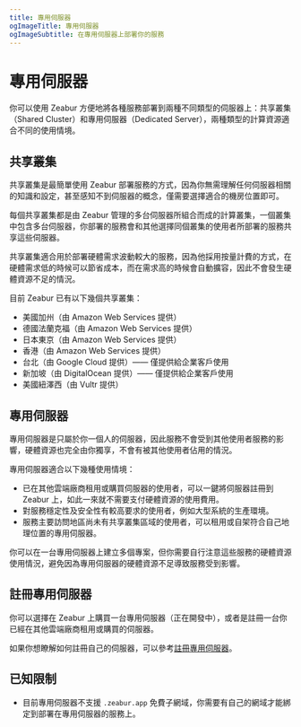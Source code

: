 ```yaml
---
title: 專用伺服器
ogImageTitle: 專用伺服器
ogImageSubtitle: 在專用伺服器上部署你的服務
---
```


# 專用伺服器

你可以使用 Zeabur 方便地將各種服務部署到兩種不同類型的伺服器上：共享叢集（Shared Cluster）和專用伺服器（Dedicated Server），兩種類型的計算資源適合不同的使用情境。

## 共享叢集

共享叢集是最簡單使用 Zeabur 部署服務的方式，因為你無需理解任何伺服器相關的知識和設定，甚至感知不到伺服器的概念，僅需要選擇適合的機房位置即可。

每個共享叢集都是由 Zeabur 管理的多台伺服器所組合而成的計算叢集，一個叢集中包含多台伺服器，你部署的服務會和其他選擇同個叢集的使用者所部署的服務共享這些伺服器。

共享叢集適合用於部署硬體需求波動較大的服務，因為他採用按量計費的方式，在硬體需求低的時候可以節省成本，而在需求高的時候會自動擴容，因此不會發生硬體資源不足的情況。

目前 Zeabur 已有以下幾個共享叢集：

- 美國加州（由 Amazon Web Services 提供）
- 德國法蘭克福（由 Amazon Web Services 提供）
- 日本東京（由 Amazon Web Services 提供）
- 香港（由 Amazon Web Services 提供）
- 台北（由 Google Cloud 提供）—— 僅提供給企業客戶使用
- 新加坡（由 DigitalOcean 提供）—— 僅提供給企業客戶使用
- 美國紐澤西（由 Vultr 提供）

## 專用伺服器

專用伺服器是只屬於你一個人的伺服器，因此服務不會受到其他使用者服務的影響，硬體資源也完全由你獨享，不會有被其他使用者佔用的情況。

專用伺服器適合以下幾種使用情境：

- 已在其他雲端廠商租用或購買伺服器的使用者，可以一鍵將伺服器註冊到 Zeabur 上，如此一來就不需要支付硬體資源的使用費用。
- 對服務穩定性及安全性有較高要求的使用者，例如大型系統的生產環境。
- 服務主要訪問地區尚未有共享叢集區域的使用者，可以租用或自架符合自己地理位置的專用伺服器。

你可以在一台專用伺服器上建立多個專案，但你需要自行注意這些服務的硬體資源使用情況，避免因為專用伺服器的硬體資源不足導致服務受到影響。

## 註冊專用伺服器

你可以選擇在 Zeabur 上購買一台專用伺服器（正在開發中），或者是註冊一台你已經在其他雲端廠商租用或購買的伺服器。

如果你想瞭解如何註冊自己的伺服器，可以參考[註冊專用伺服器](./dedicated-server/register)。

## 已知限制

- 目前專用伺服器不支援 `.zeabur.app` 免費子網域，你需要有自己的網域才能綁定到部署在專用伺服器的服務上。

